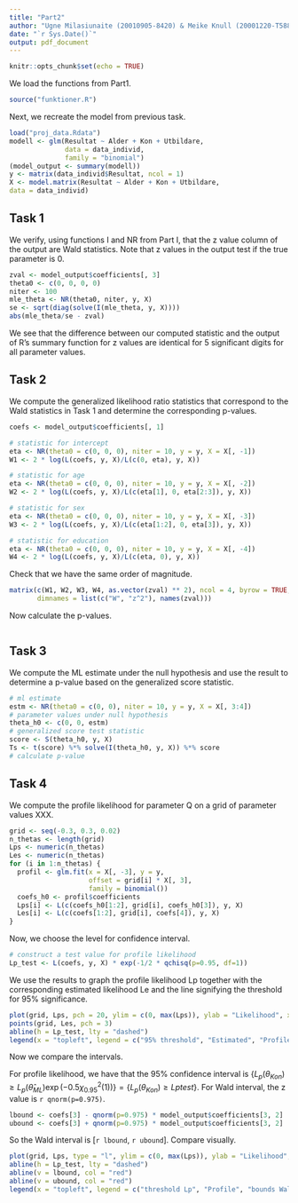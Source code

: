 ```yaml
---
title: "Part2"
author: "Ugne Milasiunaite (20010905-8420) & Meike Knull (20001220-T588)"
date: "`r Sys.Date()`"
output: pdf_document
---
```


```r
knitr::opts_chunk$set(echo = TRUE)
```

We load the functions from Part1.

```r
source("funktioner.R")
```

Next, we recreate the model from previous task.

```r
load("proj_data.Rdata")
modell <- glm(Resultat ~ Alder + Kon + Utbildare,
              data = data_individ,
              family = "binomial")
(model_output <- summary(modell))
y <- matrix(data_individ$Resultat, ncol = 1)
X <- model.matrix(Resultat ~ Alder + Kon + Utbildare,
data = data_individ)
```

## Task 1

We verify, using functions I and NR from Part I, that the z value column of the output are Wald statistics. Note that z values in the output test if the true parameter is 0.

```r
zval <- model_output$coefficients[, 3]
theta0 <- c(0, 0, 0, 0)
niter <- 100
mle_theta <- NR(theta0, niter, y, X)
se <- sqrt(diag(solve(I(mle_theta, y, X))))
abs(mle_theta/se - zval)
```

We see that the difference between our computed statistic and the output of R's summary function for z values are identical for 5 significant digits for all parameter values.

## Task 2

We compute the generalized likelihood ratio statistics that correspond to the Wald statistics in Task 1 and determine the corresponding p-values.

```r
coefs <- model_output$coefficients[, 1]

# statistic for intercept
eta <- NR(theta0 = c(0, 0, 0), niter = 10, y = y, X = X[, -1])
W1 <- 2 * log(L(coefs, y, X)/L(c(0, eta), y, X))

# statistic for age
eta <- NR(theta0 = c(0, 0, 0), niter = 10, y = y, X = X[, -2])
W2 <- 2 * log(L(coefs, y, X)/L(c(eta[1], 0, eta[2:3]), y, X))

# statistic for sex
eta <- NR(theta0 = c(0, 0, 0), niter = 10, y = y, X = X[, -3])
W3 <- 2 * log(L(coefs, y, X)/L(c(eta[1:2], 0, eta[3]), y, X))

# statistic for education
eta <- NR(theta0 = c(0, 0, 0), niter = 10, y = y, X = X[, -4])
W4 <- 2 * log(L(coefs, y, X)/L(c(eta, 0), y, X))

```

Check that we have the same order of magnitude.

```r
matrix(c(W1, W2, W3, W4, as.vector(zval) ** 2), ncol = 4, byrow = TRUE, 
       dimnames = list(c("W", "z^2"), names(zval)))
```

Now calculate the p-values.

```r

```

## Task 3

We compute the ML estimate under the null hypothesis and use the result to determine a p-value based on the generalized score statistic.

```r
# ml estimate
estm <- NR(theta0 = c(0, 0), niter = 10, y = y, X = X[, 3:4])
# parameter values under null hypothesis
theta_h0 <- c(0, 0, estm)
# generalized score test statistic
score <- S(theta_h0, y, X)
Ts <- t(score) %*% solve(I(theta_h0, y, X)) %*% score
# calculate p-value
```

## Task 4

We compute the profile likelihood for parameter Q on a grid of parameter values XXX.

```r
grid <- seq(-0.3, 0.3, 0.02)
n_thetas <- length(grid)
Lps <- numeric(n_thetas)
Les <- numeric(n_thetas)
for (i in 1:n_thetas) {
  profil <- glm.fit(x = X[, -3], y = y, 
                    offset = grid[i] * X[, 3],
                    family = binomial())
  coefs_h0 <- profil$coefficients
  Lps[i] <- L(c(coefs_h0[1:2], grid[i], coefs_h0[3]), y, X)
  Les[i] <- L(c(coefs[1:2], grid[i], coefs[4]), y, X)
}
```

Now, we choose the level for confidence interval.

```r
# construct a test value for profile likelihood
Lp_test <- L(coefs, y, X) * exp(-1/2 * qchisq(p=0.95, df=1))
```

We use the results to graph the profile likelihood Lp together with the corresponding estimated likelihood Le and the line signifying the threshold for 95% significance.

```r
plot(grid, Lps, pch = 20, ylim = c(0, max(Lps)), ylab = "Likelihood", xaxp = c(-0.3, 0.3, 12))
points(grid, Les, pch = 3)
abline(h = Lp_test, lty = "dashed")
legend(x = "topleft", legend = c("95% threshold", "Estimated", "Profile"), pch = c(NA, 3, 20), lty = c("dashed", NA, NA), bty = "n")
```

Now we compare the intervals.

For profile likelihood, we have that the 95% confidence interval is $\{L_p(\theta_{Kon}) \ge L_p(\hat\theta_{ML})\exp(-0.5\chi_{0.95}^2(1))\} = \{L_p (\theta_{Kon}) \ge Lptest\}$. For Wald interval, the z value is `r qnorm(p=0.975)`.

```r
lbound <- coefs[3] - qnorm(p=0.975) * model_output$coefficients[3, 2]
ubound <- coefs[3] + qnorm(p=0.975) * model_output$coefficients[3, 2]
```

So the Wald interval is [`r lbound`, `r ubound`]. Compare visually.

```r
plot(grid, Lps, type = "l", ylim = c(0, max(Lps)), ylab = "Likelihood", xaxp = c(-0.3, 0.3, 12))
abline(h = Lp_test, lty = "dashed")
abline(v = lbound, col = "red")
abline(v = ubound, col = "red")
legend(x = "topleft", legend = c("threshold Lp", "Profile", "bounds Wald"), lty = c("dashed", "solid", "solid"), col = c("black", "black", "red"), bg = "white")
```

